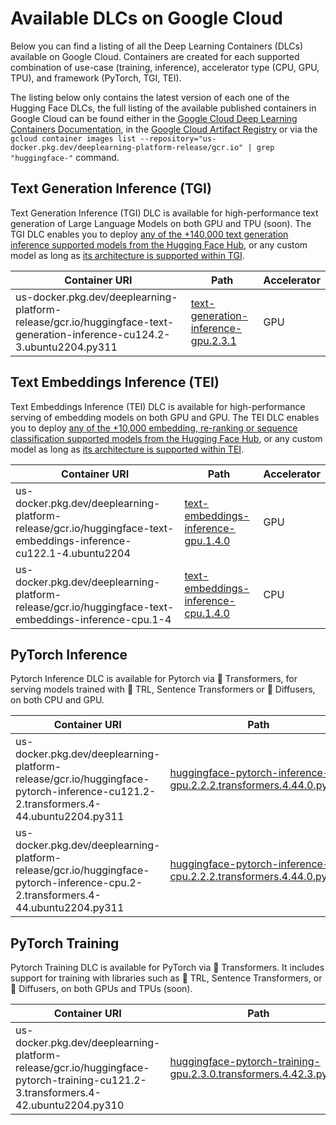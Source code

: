 # Available DLCs on Google Cloud

Below you can find a listing of all the Deep Learning Containers (DLCs) available on Google Cloud. Containers are created for each supported combination of use-case (training, inference), accelerator type (CPU, GPU, TPU), and framework (PyTorch, TGI, TEI).

<Tip>

The listing below only contains the latest version of each one of the Hugging Face DLCs, the full listing of the available published containers in Google Cloud can be found either in the [Google Cloud Deep Learning Containers Documentation](https://cloud.google.com/deep-learning-containers/docs/choosing-container#hugging-face), in the [Google Cloud Artifact Registry](https://console.cloud.google.com/artifacts/docker/deeplearning-platform-release/us/gcr.io) or via the `gcloud container images list --repository="us-docker.pkg.dev/deeplearning-platform-release/gcr.io" | grep "huggingface-"` command.

</Tip>

## Text Generation Inference (TGI)

Text Generation Inference (TGI) DLC is available for high-performance text generation of Large Language Models on both GPU and TPU (soon). The TGI DLC enables you to deploy [any of the +140,000 text generation inference supported models from the Hugging Face Hub](https://huggingface.co/models?other=text-generation-inference&sort=trending), or any custom model as long as [its architecture is supported within TGI](https://huggingface.co/docs/text-generation-inference/supported_models).

| Container URI                                                                                                                     | Path                                                                                                                                               | Accelerator |
| --------------------------------------------------------------------------------------------------------------------------------- | -------------------------------------------------------------------------------------------------------------------------------------------------- | ----------- |
| us-docker.pkg.dev/deeplearning-platform-release/gcr.io/huggingface-text-generation-inference-cu124.2-3.ubuntu2204.py311           | [text-generation-inference-gpu.2.3.1](https://github.com/huggingface/Google-Cloud-Containers/tree/main/containers/tgi/gpu/2.3.1/Dockerfile)                                                                       | GPU         |

## Text Embeddings Inference (TEI)

Text Embeddings Inference (TEI) DLC is available for high-performance serving of embedding models on both GPU and GPU. The TEI DLC enables you to deploy [any of the +10,000 embedding, re-ranking or sequence classification supported models from the Hugging Face Hub](https://huggingface.co/models?other=text-embeddings-inference&sort=trending), or any custom model as long as [its architecture is supported within TEI](https://huggingface.co/docs/text-embeddings-inference/en/supported_models).

| Container URI                                                                                                                     | Path                                                                                                                                               | Accelerator |
| --------------------------------------------------------------------------------------------------------------------------------- | -------------------------------------------------------------------------------------------------------------------------------------------------- | ----------- |
| us-docker.pkg.dev/deeplearning-platform-release/gcr.io/huggingface-text-embeddings-inference-cu122.1-4.ubuntu2204                 | [text-embeddings-inference-gpu.1.4.0](https://github.com/huggingface/Google-Cloud-Containers/tree/main/containers/tei/gpu/1.4.0/Dockerfile)                                                                       | GPU         |
| us-docker.pkg.dev/deeplearning-platform-release/gcr.io/huggingface-text-embeddings-inference-cpu.1-4                              | [text-embeddings-inference-cpu.1.4.0](https://github.com/huggingface/Google-Cloud-Containers/tree/main/containers/tei/cpu/1.4.0/Dockerfile)                                                                       | CPU         |

## PyTorch Inference

Pytorch Inference DLC is available for Pytorch via 🤗 Transformers, for serving models trained with 🤗 TRL, Sentence Transformers or 🧨 Diffusers, on both CPU and GPU.

| Container URI                                                                                                                     | Path                                                                                                                                               | Accelerator |
| --------------------------------------------------------------------------------------------------------------------------------- | -------------------------------------------------------------------------------------------------------------------------------------------------- | ----------- |
| us-docker.pkg.dev/deeplearning-platform-release/gcr.io/huggingface-pytorch-inference-cu121.2-2.transformers.4-44.ubuntu2204.py311 | [huggingface-pytorch-inference-gpu.2.2.2.transformers.4.44.0.py311](https://github.com/huggingface/Google-Cloud-Containers/tree/main/containers/pytorch/inference/gpu/2.2.2/transformers/4.44.0/py311/Dockerfile) | GPU         |
| us-docker.pkg.dev/deeplearning-platform-release/gcr.io/huggingface-pytorch-inference-cpu.2-2.transformers.4-44.ubuntu2204.py311   | [huggingface-pytorch-inference-cpu.2.2.2.transformers.4.44.0.py311](https://github.com/huggingface/Google-Cloud-Containers/tree/main/containers/pytorch/inference/cpu/2.2.2/transformers/4.44.0/py311/Dockerfile) | CPU         |

## PyTorch Training

Pytorch Training DLC is available for PyTorch via 🤗 Transformers. It includes support for training with libraries such as 🤗 TRL, Sentence Transformers, or 🧨 Diffusers, on both GPUs and TPUs (soon).

| Container URI                                                                                                                     | Path                                                                                                                                               | Accelerator |
| --------------------------------------------------------------------------------------------------------------------------------- | -------------------------------------------------------------------------------------------------------------------------------------------------- | ----------- |
| us-docker.pkg.dev/deeplearning-platform-release/gcr.io/huggingface-pytorch-training-cu121.2-3.transformers.4-42.ubuntu2204.py310  | [huggingface-pytorch-training-gpu.2.3.0.transformers.4.42.3.py310](https://github.com/huggingface/Google-Cloud-Containers/tree/main/containers/pytorch/training/gpu/2.3.0/transformers/4.42.3/py310/Dockerfile)   | GPU         |
